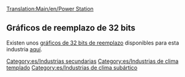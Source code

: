 [[Translation:Main/en/Power Station]]{{en/-}}
{{es/Industrias| nombre=Central eléctrica
| imagen=Powerstation.png
| climas=[[Main/en/Clima/Es#Templado|Templado]], [[Main/en/Clima/Es#Subártico|Subártico]]
| acepta=[[Main/es/Carbón|Carbón]]
| produce=Nada
| notas=No existe en los climas [[Main/es/subtropical|subtropical]] y [[Main/es/fantasía|fantasía]]
}}
==Gráficos de reemplazo de 32 bits==
Existen unos [[Main/es/Desarrollo de gráficos de 32 bits|gráficos de 32 bits de reemplazo]] disponibles para esta industria [[Main/es/Lista de archivos descargables de 32 bits|aquí]].

[[Category:es/Industrias secundarias]]
[[Category:es/Industrias de clima templado]]
[[Category:es/Industrias de clima subártico]]